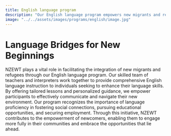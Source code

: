 ```yaml
---
title: English language program
description: "Our English language program empowers new migrants and refugees with tailored instruction, aiding their integration and community engagement."
image: "../../assets/images/programs/english/image.jpg"
---
```


# Language Bridges for New Beginnings

NZEWT plays a vital role in facilitating the integration of new migrants and refugees through our English language program. Our skilled team of teachers and interpreters work together to provide comprehensive English language instruction to individuals seeking to enhance their language skills. By offering tailored lessons and personalized guidance, we empower participants to effectively communicate and navigate their new environment. Our program recognizes the importance of language proficiency in fostering social connections, pursuing educational opportunities, and securing employment. Through this initiative, NZEWT contributes to the empowerment of newcomers, enabling them to engage more fully in their communities and embrace the opportunities that lie ahead.
